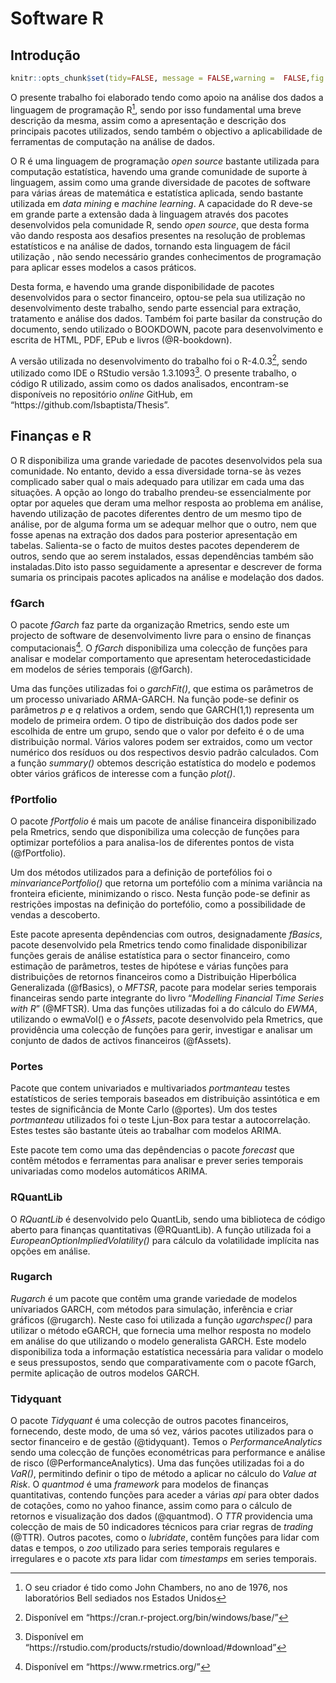 # Software R
\newpage

## Introdução
```r
knitr::opts_chunk$set(tidy=FALSE, message = FALSE,warning =  FALSE,fig.align = "center",fig.show = "hold")
```
O presente trabalho foi elaborado tendo como apoio na análise dos dados a linguagem de programação R^[O seu criador é tido como John Chambers, no ano de 1976, nos laboratórios Bell sediados nos Estados Unidos], sendo por isso fundamental uma breve descrição da mesma, assim como a apresentação e descrição dos principais pacotes utilizados, sendo também o objectivo a aplicabilidade de ferramentas de computação na análise de dados.

O R é uma linguagem de programação *open source* bastante utilizada para computação estatística, havendo uma grande comunidade de suporte à linguagem, assim como uma grande  diversidade de pacotes de software para várias áreas de matemática e estatística aplicada, sendo bastante utilizada em *data mining* e *machine learning*. A capacidade do R deve-se em grande parte a extensão dada à linguagem através dos pacotes desenvolvidos pela comunidade R, sendo *open source*, que desta forma vão dando resposta aos desafios presentes na resolução de problemas estatísticos e na análise de dados, tornando esta linguagem de fácil utilização , não sendo necessário grandes conhecimentos de programação para aplicar esses modelos a casos práticos.

Desta forma, e havendo uma grande disponibilidade de pacotes desenvolvidos para o sector financeiro, optou-se pela sua utilização no desenvolvimento deste trabalho, sendo parte essencial para extração, tratamento e análise dos dados. Também foi parte basilar da construção do documento, sendo utilizado o BOOKDOWN, pacote para desenvolvimento e escrita de HTML, PDF, EPub e livros (@R-bookdown).

A versão utilizada no desenvolvimento do trabalho foi o R-4.0.3^[Disponível em "https://cran.r-project.org/bin/windows/base/"], sendo utilizado como IDE o RStudio versão 1.3.1093^[Disponível em "https://rstudio.com/products/rstudio/download/#download"]. O presente trabalho, o código R utilizado, assim como os dados analisados, encontram-se disponíveis no repositório *online* GitHub, em "https://github.com/lsbaptista/Thesis".

## Finanças e R
O R disponibiliza uma grande variedade de pacotes desenvolvidos pela sua comunidade. No entanto, devido a essa diversidade torna-se às vezes complicado saber qual o mais adequado para utilizar em cada uma das situações. A opção ao longo do trabalho prendeu-se essencialmente por optar por aqueles que deram uma melhor resposta ao problema em análise, havendo utilização de pacotes diferentes dentro de um mesmo tipo de análise, por de alguma forma um se adequar melhor que o outro, nem que fosse apenas na extração dos dados para posterior apresentação em tabelas. Salienta-se o facto de muitos destes pacotes dependerem de outros, sendo que ao serem instalados, essas dependências também são instaladas.Dito isto passo seguidamente a apresentar e descrever de forma sumaria os principais pacotes aplicados na análise e modelação dos dados.

### fGarch
O pacote *fGarch* faz parte da organização Rmetrics, sendo este um projecto de software de desenvolvimento livre para o ensino de finanças computacionais^[Disponível em "https://www.rmetrics.org/"]. O *fGarch* disponibiliza uma colecção de funções para analisar e modelar comportamento que apresentam heterocedasticidade em modelos de séries temporais (@fGarch).

Uma das funções utilizadas foi o *garchFit()*, que estima os parâmetros de um processo univariado ARMA-GARCH. Na função pode-se definir os parâmetros *p* e *q* relativos a ordem, sendo que GARCH(1,1) representa um modelo de primeira ordem. O tipo de distribuição dos dados pode ser escolhida de entre um grupo, sendo que o valor por defeito é o de uma distribuição normal. Vários valores podem ser extraidos, como um vector numérico dos resíduos ou dos respectivos desvio padrão calculados. Com a função *summary()* obtemos descrição estatística do modelo e podemos obter vários gráficos de interesse com a função *plot()*.

### fPortfolio
O pacote *fPortfolio* é mais um pacote de análise financeira disponibilizado pela Rmetrics, sendo que disponibiliza uma colecção de funções para optimizar portefólios a para analisa-los de diferentes pontos de vista (@fPortfolio).

Um dos métodos utilizados para a definição de portefólios foi o *minvariancePortfolio()* que retorna um portefólio com a mínima variância na fronteira eficiente, minimizando o risco. Nesta função pode-se definir as restrições impostas na definição do portefólio, como a possibilidade de vendas a descoberto.

Este pacote apresenta depêndencias com outros, designadamente *fBasics*, pacote desenvolvido pela Rmetrics tendo como finalidade disponibilizar funções gerais de análise estatística para o sector financeiro, como estimação de parâmetros, testes de hipótese e várias funções para distribuições de retornos financeiros como a Distribuição Hiperbólica Generalizada (@fBasics), o *MFTSR*, pacote para modelar series temporais financeiras sendo parte integrante do livro "*Modelling Financial Time Series with R*" (@MFTSR). Uma das funções utilizadas foi a do cálculo do *EWMA*, utilizando o ewmaVol() e o *fAssets*, pacote desenvolvido pela Rmetrics, que providência uma colecção de funções para gerir, investigar e analisar um conjunto de dados de activos financeiros (@fAssets).

### Portes
Pacote que contem univariados e multivariados *portmanteau* testes estatísticos de series temporais baseados em distribuição assintótica e em testes de significância de Monte Carlo (@portes). Um dos testes *portmanteau* utilizados foi o teste Ljun-Box para testar a autocorrelação. Estes testes são bastante úteis ao trabalhar com modelos ARIMA. 

Este pacote tem como uma das depêndencias o pacote *forecast* que contêm métodos e ferramentas para analisar e prever series temporais univariadas como modelos automáticos ARIMA.

### RQuantLib
O *RQuantLib* é desenvolvido pelo QuantLib, sendo uma biblioteca de código aberto para finanças quantitativas (@RQuantLib). A função utilizada foi a *EuropeanOptionImpliedVolatility()* para cálculo da volatilidade implícita nas opções em análise.

### Rugarch
*Rugarch* é um pacote que contêm uma grande variedade de modelos unívariados GARCH, com métodos para simulação, inferência e criar gráficos (@rugarch). Neste caso foi utilizada a função *ugarchspec()* para utilizar o método eGARCH, que fornecia uma melhor resposta no modelo em análise do que utilizando o modelo generalista GARCH. Este modelo disponibiliza toda a informação estatística necessária para validar o modelo e seus pressupostos, sendo que comparativamente com o pacote fGarch, permite aplicação de outros modelos GARCH.

### Tidyquant
O pacote *Tidyquant* é uma colecção de outros pacotes financeiros, fornecendo, deste modo, de uma só vez, vários pacotes utilizados para o sector financeiro e de gestão (@tidyquant). Temos o  *PerformanceAnalytics* sendo uma colecção de funções econométricas para performance e análise de risco (@PerformanceAnalytics). Uma das funções utilizadas foi a do *VaR()*, permitindo definir o tipo de método a aplicar no cálculo do *Value at Risk*. O *quantmod* é uma *framework* para modelos de finanças quantitativas, contendo funções para aceder  a várias *api* para obter dados de cotações, como no yahoo finance, assim como para o cálculo de retornos e visualização dos dados (@quantmod). O *TTR* providencia uma colecção de mais de 50 indicadores técnicos para criar regras de *trading* (@TTR). Outros pacotes, como o *lubridate*, contêm funções para lidar com datas e tempos, o *zoo* utilizado para series temporais regulares e irregulares e o pacote *xts* para lidar com *timestamps* em series temporais.














